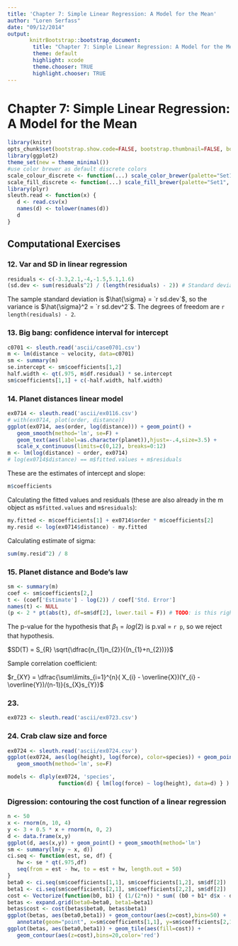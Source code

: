 ```yaml
---
title: 'Chapter 7: Simple Linear Regression: A Model for the Mean'
author: "Loren Serfass"
date: "09/12/2014"
output:
       knitrBootstrap::bootstrap_document:
        title: "Chapter 7: Simple Linear Regression: A Model for the Mean"
        theme: default
        highlight: xcode
        theme.chooser: TRUE
        highlight.chooser: TRUE
---
```


# Chapter 7: Simple Linear Regression: A Model for the Mean

```r
library(knitr)
opts_chunk$set(bootstrap.show.code=FALSE, bootstrap.thumbnail=FALSE, bootstrap.show.message=FALSE)
library(ggplot2)
theme_set(new = theme_minimal())
#use color brewer as default discrete colors
scale_colour_discrete <- function(...) scale_color_brewer(palette="Set1", ...)
scale_fill_discrete <- function(...) scale_fill_brewer(palette="Set1", ...)
library(plyr)
sleuth.read <- function(x) {
   d <- read.csv(x)
   names(d) <- tolower(names(d))
   d
}
```

## Computational Exercises

### 12. Var and SD in linear regression

```r
residuals <- c(-3.3,2.1,-4,-1.5,5.1,1.6)
(sd.dev <- sum(residuals^2) / (length(residuals) - 2)) # Standard deviation.
```

The sample standard deviation is $\hat{\sigma} = `r sd.dev`$, so the variance is
$\hat{\sigma}^2 = `r sd.dev^2`$.  The degrees of freedom are `r length(residuals) - 2`.

### 13. Big bang: confidence interval for intercept

```r
c0701 <- sleuth.read('ascii/case0701.csv')
m <- lm(distance ~ velocity, data=c0701)
sm <- summary(m)
se.intercept <- sm$coefficients[1,2]
half.width <- qt(.975, m$df.residual) * se.intercept
sm$coefficients[1,1] + c(-half.width, half.width)
```

### 14. Planet distances linear model

```r
ex0714 <- sleuth.read('ascii/ex0116.csv')
# with(ex0714, plot(order, distance))
ggplot(ex0714, aes(order, log(distance))) + geom_point() +
   geom_smooth(method='lm', se=F) +
   geom_text(aes(label=as.character(planet)),hjust=-.4,size=3.5) +
   scale_x_continuous(limits=c(0,12), breaks=0:12)
m <- lm(log(distance) ~ order, ex0714)
# log(ex0714$distance) == m$fitted.values + m$residuals
```

These are the estimates of intercept and slope:

```r
m$coefficients
```

Calculating the fitted values and residuals (these are also already
in the m object as `m$fitted.values` and `m$residuals`):

```r
my.fitted <- m$coefficients[1] + ex0714$order * m$coefficients[2]
my.resid <- log(ex0714$distance) - my.fitted
```

Calculating estimate of sigma:

```r
sum(my.resid^2) / 8
```

### 15. Planet distance and Bode's law

```r
sm <- summary(m)
coef <- sm$coefficients[2,]
t <- (coef['Estimate'] - log(2)) / coef['Std. Error']
names(t) <- NULL
(p <- 2 * pt(abs(t), df=sm$df[2], lower.tail = F)) # TODO: is this right??
```

The p-value for the hypothesis that $\beta_{1} = log(2)$ is p.val = `r p`, so we reject
that hypothesis.


$SD(T) = S_{R} \sqrt{\dfrac{n_{1}n_{2}}{(n_{1}+n_{2})}}$

Sample correlation coefficient:

$r_{XY} = \dfrac{\sum\limits_{i=1}^{n}(   X_{i} - \overline{X})(Y_{i} - \overline{Y})/(n-1)}{s_{X}s_{Y}}$

### 23.

```r
ex0723 <- sleuth.read('ascii/ex0723.csv')

```

### 24. Crab claw size and force

```r
ex0724 <- sleuth.read('ascii/ex0724.csv')
ggplot(ex0724, aes(log(height), log(force), color=species)) + geom_point() +
   geom_smooth(method='lm', se=F)
```

```r
models <- dlply(ex0724, 'species',
                function(d) { lm(log(force) ~ log(height), data=d) } )
```

### Digression: contouring the cost function of a linear regression

```r
n <- 50
x <- rnorm(n, 10, 4)
y <- 3 + 0.5 * x + rnorm(n, 0, 2)
d <- data.frame(x,y)
ggplot(d, aes(x,y)) + geom_point() + geom_smooth(method='lm')
sm <- summary(lm(y ~ x, d))
ci.seq <- function(est, se, df) {
   hw <- se * qt(.975,df)
   seq(from = est - hw, to = est + hw, length.out = 50)
}
beta0 <- ci.seq(sm$coefficients[1,1], sm$coefficients[1,2], sm$df[2])
beta1 <- ci.seq(sm$coefficients[2,1], sm$coefficients[2,2], sm$df[2])
cost <- Vectorize(function(b0, b1) { (1/(2*n)) * sum( (b0 + b1* d$x - d$y)^2 ) })
betas <- expand.grid(beta0=beta0, beta1=beta1)
betas$cost <- cost(betas$beta0, betas$beta1)
ggplot(betas, aes(beta0,beta1)) + geom_contour(aes(z=cost),bins=50) +
   annotate(geom="point", x=sm$coefficients[1,1], y=sm$coefficients[2,1])
ggplot(betas, aes(beta0,beta1)) + geom_tile(aes(fill=cost)) +
   geom_contour(aes(z=cost),bins=20,color='red')
```

